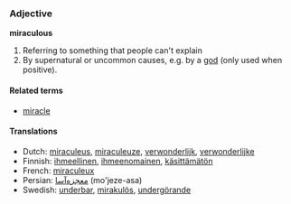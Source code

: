===Adjective===
'''miraculous'''

#Referring to something that people can't explain
#By supernatural or uncommon causes, e.g. by a [[god]] (only used when positive).

====Related terms====
*[[miracle]]

====Translations====
*Dutch: [[miraculeus]], [[miraculeuze]], [[verwonderlijk]], [[verwonderlijke]]
*Finnish: [[ihmeellinen]], [[ihmeenomainen]], [[käsittämätön]]
*French: [[miraculeux]]
*Persian: [[معجزه‌آسا]]  (mo'jeze-asa) 
*Swedish: [[underbar]], [[mirakulös]], [[undergörande]]